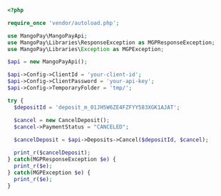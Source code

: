   ```php PHP
<?php 

require_once 'vendor/autoload.php';

use MangoPay\MangoPayApi;
use MangoPay\Libraries\ResponseException as MGPResponseException;
use MangoPay\Libraries\Exception as MGPException;

$api = new MangoPayApi();

$api->Config->ClientId = 'your-client-id';
$api->Config->ClientPassword = 'your-api-key';
$api->Config->TemporaryFolder = 'tmp/';

try {
    $depositId = 'deposit_m_01JH5W6ZE4FZFYY583XGK1AJAT';

    $cancel = new CancelDeposit();
    $cancel->PaymentStatus = "CANCELED";
    
    $cancelDeposit = $api->Deposits->Cancel($depositId, $cancel);

    print_r($cancelDeposit);
} catch(MGPResponseException $e) {
    print_r($e);
} catch(MGPException $e) {
    print_r($e);
}
```
